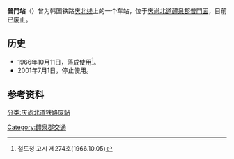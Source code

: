 {{朝鮮半島車站資訊
|公司色 = black
|文字色 = 
|站名 = 普門站
|圖片 = 
|pxl = 
|圖片說明 = 
|前一站 = [[眉山站_(庆尚北道)|眉山]]
|前一站距離 = 1.3
|後一站距離 = 3.2
|後一站 = [[獐山站|獐山]]
|諺文 = 보문역
|朝鮮漢字 = 普門驛
|文觀部式 = Bomun-yeok
|馬-賴式 = Pomun-yŏk
|副站名 = 
|車站編號 = 
|停站路線數 = 
|所屬公司 = [[韩国铁道公社|韩国铁道公社]]
|所屬路線 = [[庆北线|庆北线]]
|距離 = 95.1
|起點站 = [[金泉站_(庆尚北道)|金泉]]
|所在地 =[[庆尚北道|庆尚北道]][[醴泉郡|醴泉郡]][[普門面|普門面]]
|車站構造 = 地面车站
|月台配置 = 1面1线
|啟用年月日 = 1966年10月11日
|廢站年月日 = 2001年7月1日
|上下車人次 = 
|統計年度 = 
|轉車 = 
|備註 = 
|全寬備註 = 
}}

'''普門站'''（{{kor|諺=보문역|漢=普門驛|羅=Bomun yeok|f=y}}）曾为韩国铁路[[庆北线|庆北线]]上的一个车站，位于[[庆尚北道|庆尚北道]][[醴泉郡|醴泉郡]][[普門面|普門面]]，目前已废止。

== 历史 ==
*1966年10月11日，落成使用<ref>철도청 고시 제274호(1966.10.05)</ref>。
*2001年7月1日，停止使用。

== 参考资料 ==
{{reflist}}

{{庆北线}}

[[分类:庆尚北道铁路废站|分类:庆尚北道铁路废站]]
[[Category:醴泉郡交通|Category:醴泉郡交通]]